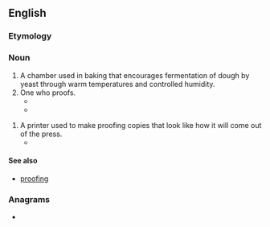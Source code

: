 ==English==

===Etymology===
{{suffix|en|proof|er}}

===Noun===
{{en-noun}}

# A chamber used in baking that encourages fermentation of dough by yeast through warm temperatures and controlled humidity.
# One who proofs.
#* {{quote-journal
|lang=en
|year=1913
|author=Louis Fader
|title=The Cost of Production and its Relation to Salesmanship and Profit
|journal=Process: the photomechanics of printed illustration
|volume=20
|issue=237
|chapter=
|url=http://books.google.com/books?id=2fHNAAAAMAAJ&pg=PA238&dq=proofer
|isbn=
|page=238
|passage=There was a time when the half-tone photographer received considerable more in wages than did the proofer.}}
#* {{quote-book
|lang=en
|year=1997
|author=John Leverence
|title=And the winner is--: using awards programs to promote your company
|chapter=
|url=http://books.google.com/books?id=9sheTp9uYMYC&pg=PA196
|isbn=1563431475
|page=196
|passage=The proofer would check under “Third” in the T's and find the The Third Annual Pablo Casals Festival.}}

# A printer used to make proofing copies that look like how it will come out of the press.
#* {{quote-journal
|lang=en
|year=2003
|author=Mei-Chun Lo, Yui-Liang Chen, Pei-Li Sun, and Ya-Hui Chiang.
|title=The Color Rendering Between a Color Proofer and Printing Press
|journal=Proceedings AIC 2003 Bangkok: Color Communication and Management
|chapter=
|url=http://books.google.com/books?id=lMkjwiw1ibEC&pg=PA181
|isbn=9741325169
|page=181
|passage=In graphic arts industry, in order to utilize color effectively, often a proofer is employed to simulate the reproductions of a press that is used to produce high-quality printed matters for clients.}}

====See also====
* [[proofing]]

===Anagrams===
* {{anagrams|en|a=efooprr|reproof}}